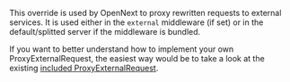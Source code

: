This override is used by OpenNext to proxy rewritten requests to external services. It is used either in the `external` middleware (if set) or in the default/splitted server if the middleware is bundled.

If you want to better understand how to implement your own ProxyExternalRequest, the easiest way would be to take a look at the existing [included ProxyExternalRequest](https://github.com/opennextjs/opennextjs-aws/tree/main/packages/open-next/src/overrides/proxyExternalRequest).